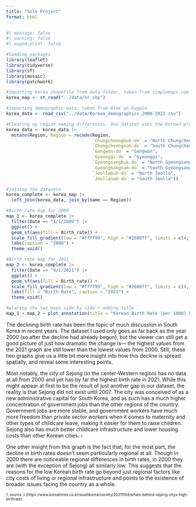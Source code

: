 ```yaml
---
title: "Solo Project"
format: html
---
```


```r
#| message: false
#| warning: false
#| paged-print: false

#loading packages
library(leaflet)
library(tidyverse)
library(sf)
library(mosaic)
library(patchwork)

#importing korea shapefile from data folder, taken from simplemaps.com
korea_map <- st_read("../data/kr_shp")

#importing demographic data, taken from Alex on Kaggle
korea_data <- read_csv("../data/Korean_demographics_2000-2022.csv")

```

```r

#Clearing up region naming differences. One dataset uses the Korean province names, the other one uses the English ones. I chose to stick with the English names for clarity.
korea_data <- korea_data |>
  mutate(Region, Region = recode(Region, 
                                 `Chungcheongbuk-do` = "North Chungcheong",
                                 `Chungcheongnam-do` = "South Chungcheong",
                                 `Gangwon-do` = "Gangwon",
                                 `Gyeonggi-do` = "Gyeonggi",
                                 `Gyeongsangbuk-do` = "North Gyeongsang",
                                 `Gyeongsangnam-do` = "South Gyeongsang",
                                 `Jeollabuk-do` = "North Jeolla",
                                 `Jeollanam-do` = "South Jeolla"))

#joining the datasets
korea_complete <- korea_map |>
  left_join(korea_data, join_by(name == Region))

```

```r

#Birth rate map for 2000
map_1 <- korea_complete |>
  filter(Date == "1/1/2000") |>
  ggplot() +
  geom_sf(aes(fill = Birth_rate)) +
  scale_fill_gradient(low = "#fff799", high = "#2600ff", limits = c(4, 20), na.value="white", guide = "none") +
  labs(caption = "2000") +
  theme_void()

#Birth rate map for 2021
map_2 <- korea_complete |>
  filter(Date == "9/1/2021") |>
  ggplot() +
  geom_sf(aes(fill = Birth_rate)) +
  scale_fill_gradient(low = "#fff799", high = "#2600ff", limits = c(4, 20), breaks = c(5, 10, 15, 19)) +
  labs(fill = "Birth Rate", caption = "2021") +
  theme_void()

#placing the two maps side by side + adding title
map_1 + map_2 + plot_annotation(title = "Korean Birth Rate (per 1000) by Region, 2000 to 2021")

```

The declining birth rate has been the topic of much discussion in South Korea in recent years. The dataset I used only goes as far back as the year 2000 (so after the decline had already begun), but the viewer can still get a good picture of just how dramatic the change is— the highest values from the 2021 graph are still lower than the lowest values from 2000. Still, these two graphs give us a little bit more insight into how this decline is spread spatially, and reveal some interesting points.

Most notably, the city of Sejong (in the center-Western region) has no data at all from 2000 and yet has by far the highest birth rate in 2021. While this might appear at first to be the result of just another gap in our dataset, the reality is that Sejong did not exist until 2007. The city was conceived of as a new administrative capital for South Korea, and as such has a much higher concentration of government jobs than the other regions of the country. Government jobs are more stable, and government workers have much more freedom than private sector workers when it comes to maternity and other types of childcare leave, making it easier for them to raise children. Sejong also has much better childcare infrastructure and lower housing costs than other Korean cities. <font size="1"> 1 </font>

One other insight from this graph is the fact that, for the most part, the decline in birth rates doesn't seem particularly regional at all. Though in 2000 there are noticeable regional differences in birth rates, in 2000 they are (with the exception of Sejong) all similarly low. This suggests that the reasons for the low Korean birth rate go beyond just regional factors like city costs of living or regional infrastructure and points to the existence of broader issues facing the country as a whole.

<font size="1"> 1. source :) (https://www.koreatimes.co.kr/southkorea/society/20211104/whats-behind-sejong-citys-high-birthrate) </font>
